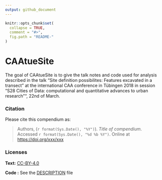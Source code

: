 ```yaml
---
output: github_document
---
```


<!-- README.md is generated from README.Rmd. Please edit that file -->

```r
knitr::opts_chunk$set(
  collapse = TRUE,
  comment = "#>",
  fig.path = "README-"
)
```

# CAAtueSite

The goal of CAAtueSite is to give the talk notes and code used for analysis described in the talk "Site definition possibilites: Features excavated in a transect" at the international CAA conference in Tübingen 2018 in session "S28 Cities of Data: computational and quantitative advances to urban research"", 22nd of March.

### Citation

Please cite this compendium as:

> Authors, (`r format(Sys.Date(), "%Y")`). _Title of compendium_. Accessed `r format(Sys.Date(), "%d %b %Y")`. Online at <https://doi.org/xxx/xxx>

### Licenses

**Text:**  [CC-BY-4.0](http://creativecommons.org/licenses/by/4.0/)

**Code :** See the [DESCRIPTION](DESCRIPTION) file


